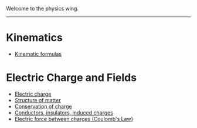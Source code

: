 Welcome to the physics wing.

---

# Kinematics

* [Kinematic formulas](/physics/km/kinematic-formulas)

# Electric Charge and Fields

* [Electric charge](/physics/ec/charge)
* [Structure of matter](/physics/ec/matter)
* [Conservation of charge](/physics/ec/conservation-of-charge)
* [Conductors, insulators, induced charges](/physics/ec/conductors)
* [Electric force between charges (Coulomb's Law)](/physics/ec/electric-force-between-charges)
